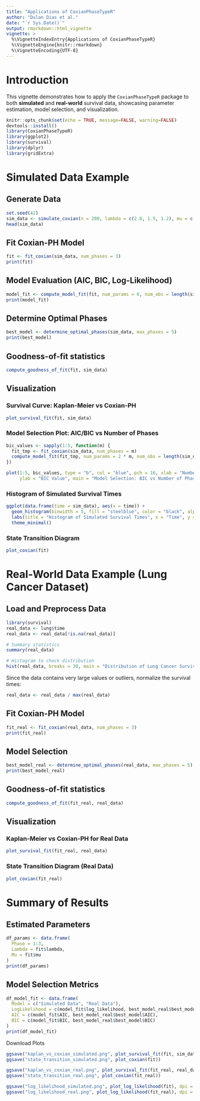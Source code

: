```yaml
---
title: "Applications of CoxianPhaseTypeR"
author: "Dulan Dias et al."
date: "`r Sys.Date()`"
output: rmarkdown::html_vignette
vignette: >
  %\VignetteIndexEntry{Applications of CoxianPhaseTypeR}
  %\VignetteEngine{knitr::rmarkdown}
  %\VignetteEncoding{UTF-8}
---
```


# Introduction
This vignette demonstrates how to apply the `CoxianPhaseTypeR` package to both **simulated** and **real-world** survival data, showcasing parameter estimation, model selection, and visualization.

```r
knitr::opts_chunk$set(echo = TRUE, message=FALSE, warning=FALSE)
devtools::install()
library(CoxianPhaseTypeR)
library(ggplot2)
library(survival)
library(dplyr)
library(gridExtra)
```

# Simulated Data Example

## Generate Data
```r
set.seed(42)
sim_data <- simulate_coxian(n = 200, lambda = c(2.0, 1.5, 1.2), mu = c(1.0, 0.8, 0.6))
head(sim_data)
```

## Fit Coxian-PH Model
```r
fit <- fit_coxian(sim_data, num_phases = 3)
print(fit)
```

## Model Evaluation (AIC, BIC, Log-Likelihood)
```r
model_fit <- compute_model_fit(fit, num_params = 6, num_obs = length(sim_data))
print(model_fit)
```

## Determine Optimal Phases
```r
best_model <- determine_optimal_phases(sim_data, max_phases = 5)
print(best_model)
```

## Goodness-of-fit statistics
```r
compute_goodness_of_fit(fit, sim_data)
```

## Visualization

### Survival Curve: Kaplan-Meier vs Coxian-PH
```r
plot_survival_fit(fit, sim_data)
```

### Model Selection Plot: AIC/BIC vs Number of Phases
```r
bic_values <- sapply(1:5, function(m) {
  fit_tmp <- fit_coxian(sim_data, num_phases = m)
  compute_model_fit(fit_tmp, num_params = 2 * m, num_obs = length(sim_data))$BIC
})

plot(1:5, bic_values, type = "b", col = "blue", pch = 16, xlab = "Number of Phases",
     ylab = "BIC Value", main = "Model Selection: BIC vs Number of Phases")
```

### Histogram of Simulated Survival Times
```r
ggplot(data.frame(time = sim_data), aes(x = time)) +
  geom_histogram(binwidth = 5, fill = "steelblue", color = "black", alpha = 0.7) +
  labs(title = "Histogram of Simulated Survival Times", x = "Time", y = "Frequency") +
  theme_minimal()
```

### State Transition Diagram
```r
plot_coxian(fit)
```

# Real-World Data Example (Lung Cancer Dataset)

## Load and Preprocess Data

```r
library(survival)
real_data <- lung$time
real_data <- real_data[!is.na(real_data)]

# Summary statistics
summary(real_data)

# Histogram to check distribution
hist(real_data, breaks = 30, main = "Distribution of Lung Cancer Survival Times", xlab = "Survival Time (days)")
```
Since the data contains very large values or outliers, normalize the survival times:
```r
real_data <- real_data / max(real_data)
```


## Fit Coxian-PH Model
```r
fit_real <- fit_coxian(real_data, num_phases = 3)
print(fit_real)
```

## Model Selection
```r
best_model_real <- determine_optimal_phases(real_data, max_phases = 5)
print(best_model_real)
```

## Goodness-of-fit statistics
```r
compute_goodness_of_fit(fit_real, real_data)
```

## Visualization

### Kaplan-Meier vs Coxian-PH for Real Data
```r
plot_survival_fit(fit_real, real_data)
```

### State Transition Diagram (Real Data)
```r
plot_coxian(fit_real)
```

# Summary of Results

## Estimated Parameters
```r
df_params <- data.frame(
  Phase = 1:3,
  Lambda = fit$lambda,
  Mu = fit$mu
)
print(df_params)
```

## Model Selection Metrics
```r
df_model_fit <- data.frame(
  Model = c("Simulated Data", "Real Data"),
  LogLikelihood = c(model_fit$log_likelihood, best_model_real$best_model$log_likelihood),
  AIC = c(model_fit$AIC, best_model_real$best_model$AIC),
  BIC = c(model_fit$BIC, best_model_real$best_model$BIC)
)
print(df_model_fit)
```

Download Plots
```r
ggsave("kaplan_vs_coxian_simulated.png", plot_survival_fit(fit, sim_data))
ggsave("state_transition_simulated.png", plot_coxian(fit))

ggsave("kaplan_vs_coxian_real.png", plot_survival_fit(fit_real, real_data))
ggsave("state_transition_real.png", plot_coxian(fit_real))
```

```r
ggsave("log_likelihood_simulated.png", plot_log_likelihood(fit), dpi = 300)
ggsave("log_likelihood_real.png", plot_log_likelihood(fit_real), dpi = 300)
```

